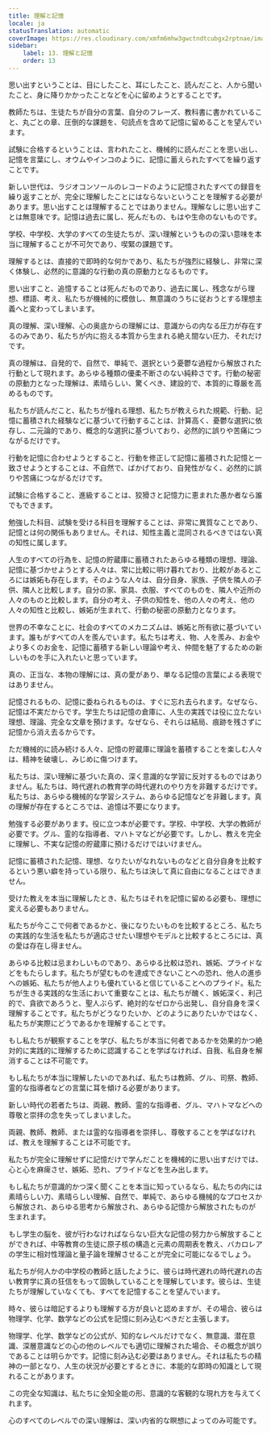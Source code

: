 ```yaml
---
title: 理解と記憶
locale: ja
statusTranslation: automatic
coverImage: https://res.cloudinary.com/xmfm6mhw3gwctndtcubgx2rptnae/image/upload/v1740337243/small_cover_educacion_fundamental_a051170f1c.webp
sidebar:
    label: 13. 理解と記憶
    order: 13
---
```

思い出すということは、目にしたこと、耳にしたこと、読んだこと、人から聞いたこと、身に降りかかったことなどを心に留めようとすることです。

教師たちは、生徒たちが自分の言葉、自分のフレーズ、教科書に書かれていること、丸ごとの章、圧倒的な課題を、句読点を含めて記憶に留めることを望んでいます。

試験に合格するということは、言われたこと、機械的に読んだことを思い出し、記憶を言葉にし、オウムやインコのように、記憶に蓄えられたすべてを繰り返すことです。

新しい世代は、ラジオコンソールのレコードのように記憶されたすべての録音を繰り返すことが、完全に理解したことにはならないということを理解する必要があります。思い出すことは理解することではありません。理解なしに思い出すことは無意味です。記憶は過去に属し、死んだもの、もはや生命のないものです。

学校、中学校、大学のすべての生徒たちが、深い理解というものの深い意味を本当に理解することが不可欠であり、喫緊の課題です。

理解するとは、直接的で即時的な何かであり、私たちが強烈に経験し、非常に深く体験し、必然的に意識的な行動の真の原動力となるものです。

思い出すこと、追憶することは死んだものであり、過去に属し、残念ながら理想、標語、考え、私たちが機械的に模倣し、無意識のうちに従おうとする理想主義へと変わってしまいます。

真の理解、深い理解、心の奥底からの理解には、意識からの内なる圧力が存在するのみであり、私たちが内に抱える本質から生まれる絶え間ない圧力、それだけです。

真の理解は、自発的で、自然で、単純で、選択という憂鬱な過程から解放された行動として現れます。あらゆる種類の優柔不断さのない純粋さです。行動の秘密の原動力となった理解は、素晴らしい、驚くべき、建設的で、本質的に尊厳を高めるものです。

私たちが読んだこと、私たちが憧れる理想、私たちが教えられた規範、行動、記憶に蓄積された経験などに基づいて行動することは、計算高く、憂鬱な選択に依存し、二元論的であり、概念的な選択に基づいており、必然的に誤りや苦痛につながるだけです。

行動を記憶に合わせようとすること、行動を修正して記憶に蓄積された記憶と一致させようとすることは、不自然で、ばかげており、自発性がなく、必然的に誤りや苦痛につながるだけです。

試験に合格すること、進級することは、狡猾さと記憶力に恵まれた愚か者なら誰でもできます。

勉強した科目、試験を受ける科目を理解することは、非常に異質なことであり、記憶とは何の関係もありません。それは、知性主義と混同されるべきではない真の知性に属します。

人生のすべての行為を、記憶の貯蔵庫に蓄積されたあらゆる種類の理想、理論、記憶に基づかせようとする人々は、常に比較に明け暮れており、比較があるところには嫉妬も存在します。そのような人々は、自分自身、家族、子供を隣人の子供、隣人と比較します。自分の家、家具、衣服、すべてのものを、隣人や近所の人々のものと比較します。自分の考え、子供の知性を、他の人々の考え、他の人々の知性と比較し、嫉妬が生まれて、行動の秘密の原動力となります。

世界の不幸なことに、社会のすべてのメカニズムは、嫉妬と所有欲に基づいています。誰もがすべての人を羨んでいます。私たちは考え、物、人を羨み、お金やより多くのお金を、記憶に蓄積する新しい理論や考え、仲間を魅了するための新しいものを手に入れたいと思っています。

真の、正当な、本物の理解には、真の愛があり、単なる記憶の言葉による表現ではありません。

記憶されるもの、記憶に委ねられるものは、すぐに忘れ去られます。なぜなら、記憶は不実だからです。学生たちは記憶の倉庫に、人生の実践では役に立たない理想、理論、完全な文章を預けます。なぜなら、それらは結局、痕跡を残さずに記憶から消え去るからです。

ただ機械的に読み続ける人々、記憶の貯蔵庫に理論を蓄積することを楽しむ人々は、精神を破壊し、みじめに傷つけます。

私たちは、深い理解に基づいた真の、深く意識的な学習に反対するものではありません。私たちは、時代遅れの教育学の時代遅れのやり方を非難するだけです。私たちは、あらゆる機械的な学習システム、あらゆる記憶などを非難します。真の理解が存在するところでは、追憶は不要になります。

勉強する必要があります。役に立つ本が必要です。学校、中学校、大学の教師が必要です。グル、霊的な指導者、マハトマなどが必要です。しかし、教えを完全に理解し、不実な記憶の貯蔵庫に預けるだけではいけません。

記憶に蓄積された記憶、理想、なりたいがなれないものなどと自分自身を比較するという悪い癖を持っている限り、私たちは決して真に自由になることはできません。

受けた教えを本当に理解したとき、私たちはそれを記憶に留める必要も、理想に変える必要もありません。

私たちが今ここで何者であるかと、後になりたいものを比較するところ、私たちの実践的な生活を私たちが適応させたい理想やモデルと比較するところには、真の愛は存在し得ません。

あらゆる比較は忌まわしいものであり、あらゆる比較は恐れ、嫉妬、プライドなどをもたらします。私たちが望むものを達成できないことへの恐れ、他人の進歩への嫉妬、私たちが他人よりも優れていると信じていることへのプライド。私たちが生きる実践的な生活において重要なことは、私たちが醜く、嫉妬深く、利己的で、貪欲であろうと、聖人ぶらず、絶対的なゼロから出発し、自分自身を深く理解することです。私たちがどうなりたいか、どのようにありたいかではなく、私たちが実際にどうであるかを理解することです。

もし私たちが観察することを学び、私たちが本当に何者であるかを効果的かつ絶対的に実践的に理解するために認識することを学ばなければ、自我、私自身を解消することは不可能です。

もし私たちが本当に理解したいのであれば、私たちは教師、グル、司祭、教師、霊的な指導者などの言葉に耳を傾ける必要があります。

新しい時代の若者たちは、両親、教師、霊的な指導者、グル、マハトマなどへの尊敬と崇拝の念を失ってしまいました。

両親、教師、教師、または霊的な指導者を崇拝し、尊敬することを学ばなければ、教えを理解することは不可能です。

私たちが完全に理解せずに記憶だけで学んだことを機械的に思い出すだけでは、心と心を麻痺させ、嫉妬、恐れ、プライドなどを生み出します。

もし私たちが意識的かつ深く聞くことを本当に知っているなら、私たちの内には素晴らしい力、素晴らしい理解、自然で、単純で、あらゆる機械的なプロセスから解放され、あらゆる思考から解放され、あらゆる記憶から解放されたものが生まれます。

もし学生の脳を、彼が行わなければならない巨大な記憶の努力から解放することができれば、中等教育の生徒に原子核の構造と元素の周期表を教え、バカロレアの学生に相対性理論と量子論を理解させることが完全に可能になるでしょう。

私たちが何人かの中学校の教師と話したように、彼らは時代遅れの時代遅れの古い教育学に真の狂信をもって固執していることを理解しています。彼らは、生徒たちが理解していなくても、すべてを記憶することを望んでいます。

時々、彼らは暗記するよりも理解する方が良いと認めますが、その場合、彼らは物理学、化学、数学などの公式を記憶に刻み込むべきだと主張します。

物理学、化学、数学などの公式が、知的なレベルだけでなく、無意識、潜在意識、深層意識などの心の他のレベルでも適切に理解された場合、その概念が誤りであることは明らかです。記憶に刻み込む必要はありません。それは私たちの精神の一部となり、人生の状況が必要とするときに、本能的な即時の知識として現れることがあります。

この完全な知識は、私たちに全知全能の形、意識的な客観的な現れ方を与えてくれます。

心のすべてのレベルでの深い理解は、深い内省的な瞑想によってのみ可能です。
